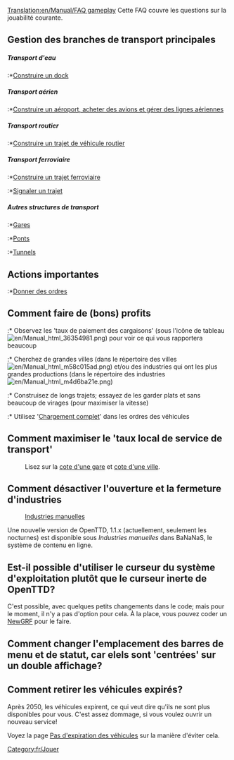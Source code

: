 [[Translation:en/Manual/FAQ gameplay]]
{{fr/MenuFAQ}}
Cette FAQ couvre les questions sur la jouabilité courante.

==Gestion des branches de transport principales==
=====Transport d'eau=====
:*[[fr/Manual/Construction Maritime|Construire un dock]]

=====Transport aérien=====
:*[[fr/Manual/Construction Aéroportuaire|Construire  un aéroport, acheter des avions et gérer des lignes aériennes]]

=====Transport routier=====
:*[[fr/Manual/Construction Routière|Construire un trajet de véhicule routier]]

=====Transport ferroviaire=====
:*[[fr/Manual/Construction Ferroviaire|Construire un trajet ferroviaire]]
:*[[fr/Manual/Signaux|Signaler un trajet]]

=====Autres structures de transport=====
:*[[fr/Manual/Gares|Gares]]
:*[[fr/Manual/Ponts|Ponts]]
:*[[fr/Manual/Tunnels|Tunnels]]

==Actions importantes==
:*[[fr/Manual/Ordres|Donner des ordres]]

==Comment faire de (bons) profits==
:* Observez les 'taux de paiement des cargaisons' (sous l'icône de tableau [[File:en/Manual html 36354981.png]]) pour voir ce qui vous rapportera beaucoup
:* Cherchez de grandes villes (dans le répertoire des villes [[File:en/Manual html m58c015ad.png]]) et/ou des industries qui ont les plus grandes productions (dans le répertoire des industries [[File:en/Manual html m4d6ba21e.png]])
:* Construisez de longs trajets; essayez de les garder plats et sans beaucoup de virages (pour maximiser la vitesse)
:* Utilisez '[[fr/Manual/Ordres#Charger complètement|Chargement complet]]' dans les ordres des véhicules

==Comment maximiser le 'taux local de service de transport'==
:Lisez sur la [[fr/Manual/Mécanique du jeu#Cote d'une gare|cote d'une gare]] et [[fr/Manual/Mécanique du jeu#Cote des autorités locales|cote d'une ville]].

==Comment désactiver l'ouverture et la fermeture d'industries==
:[http://grfcrawler.tt-forums.net/details.php?do=details&id=244 Industries manuelles]

Une nouvelle version de OpenTTD, 1.1.x (actuellement, seulement les nocturnes) est disponible sous ''Industries manuelles'' dans BaNaNaS, le système de contenu en ligne.

==Est-il possible d'utiliser le curseur du système d'exploitation plutôt que le curseur inerte de OpenTTD?==
C'est possible, avec quelques petits changements dans le code; mais pour le moment, il n'y a pas d'option pour cela. À la place, vous pouvez coder un [[fr/Manual/NewGRF|NewGRF]] pour le faire.

==Comment changer l'emplacement des barres de menu et de statut, car elels sont 'centrées' sur un double affichage?==

==Comment retirer les véhicules expirés?==
Après 2050, les véhicules expirent, ce qui veut dire qu'ils ne sont plus disponibles pour vous. C'est assez dommage, si vous voulez ouvrir un nouveau service!

Voyez la page [[fr/Archive/Manual/Settings/Pas d'expiration des véhicules|Pas d'expiration des véhicules]] sur la manière d'éviter cela.

[[Category:fr/Jouer]]